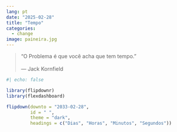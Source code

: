 ```yaml
---
lang: pt
date: "2025-02-28"
title: "Tempo"
categories:
  - change
image: paineira.jpg
---
```


<blockquote>
  "O Problema é que você acha que tem tempo."
  <br><br>
  <footer>— Jack Kornfield</footer>
</blockquote>


```r
#| echo: false

library(flipdownr)
library(flexdashboard)

flipdown(downto = "2033-02-28", 
         id = " ", 
         theme = "dark",
         headings = c("Dias", "Horas", "Minutos", "Segundos"))
```


